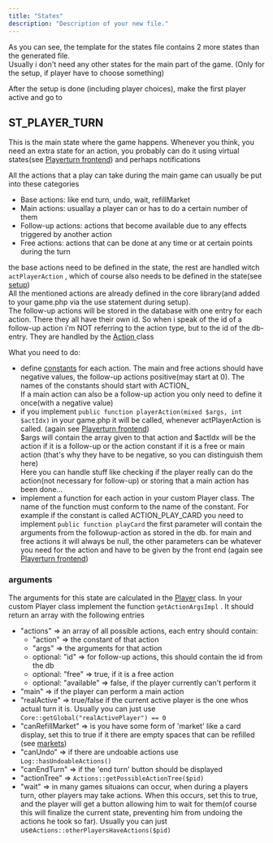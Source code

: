 ```yaml
---
title: "States"
description: "Description of your new file."
---
```


As you can see, the template for the states file contains 2 more states than the generated file.\
Usually i don't need any other states for the main part of the game. (Only for the setup, if player have to choose something)

After the setup is done (including player choices), make the first player active and go to

## ST_PLAYER_TURN

This is the main state where the game happens. Whenever you think, you need an extra state for an action, you probably can do it using virtual states(see [Playerturn frontend](/usage/playerturnJS)) and perhaps notifications

All the actions that a play can take during the main game can usually be put into these categories

- Base actions: like end turn, undo, wait, refillMarket
- Main actions: usuallay a player can or has to do a certain number of them
- Follow-up actions: actions that become available due to any effects triggered by another action
- Free actions: actions that can be done at any time or at certain points during the turn

the base actions need to be defined in the state, the rest are handled witch `actPlayerAction` , which of course also needs to be defined in the state(see [setup](/index))\
All the mentioned actions are already defined in the core library(and added to your game.php via the use statement during setup).\
The follow-up actions will be stored in the database with one entry for each action. There they all have their own id. So when i speak of the id of a follow-up action i'm NOT referring to the action type, but to the id of the db-entry. They are handled by the [Action ](/usage/utils)class

What you need to do:

- define [constants](/usage/constants) for each action. The main and free actions should have negative values, the follow-up actions positive(may start at 0). The names of the constants should start with ACTION\_\
  If a main action can also be a follow-up action you only need to define it once(with a negative value)
- if you implement `public function playerAction(mixed $args, int $actIdx)` in your game.php it will be called, whenever actPlayerAction is called. (again see [Playerturn frontend](/usage/playerturnJS)) \
  \$args will contain the array given to that action and \$actIdx will be the action if it is a follow-up or the action constant if it is a free or main action (that's why they have to be negative, so you can distinguish them here)\
  Here you can handle stuff like checking if the player really can do the action(not necessary for follow-up) or storing that a main action has been done...
- implement a function for each action in your custom Player class. The name of the function must conform to the name of the constant. For example if the constant is called ACTION_PLAY_CARD you need to implement `public function playCard` the first parameter will contain the arguments from the followup-action as stored in the db. for main and free actions it will always be null, the other parameters can be whatever you need for the action and have to be given by the front end (again see [Playerturn frontend](/usage/playerturnJS))

### arguments

The arguments for this state are calculated in the [Player](/usage/player) class. In your custom Player class implement the function `getActionArgsImpl` . It should return an array with the following entries

- "actions" =\> an array of all possible actions, each entry should contain:
  - "action" =\> the constant of that action
  - "args" =\> the arguments for that action
  - optional: "id" =\> for follow-up actions, this should contain the id from the db
  - optional: "free" =\> true, if it is a free action
  - optional: "available" =\> false, if the player currently can't perform it
- "main" =\> if the player can perform a main action
- "realActive" =\> true/false if the current active player is the one whos actual turn it is. Usually you can just use `Core::getGlobal("realActivePlayer") == 0`
- "canRefillMarket" =\> is you have some form of 'market' like  a card display, set this to true if it there are empty spaces that can be refilled (see [markets](/usage/markets))
- "canUndo" =\> if there are undoable actions use `Log::hasUndoableActions()`
- "canEndTurn" =\> if the 'end turn' button should be displayed
- "actionTree" =\> `Actions::getPossibleActionTree($pid)`
- "wait" =\> in many games situaions can occur, when during a players turn, other players may take actions. When this occurs, set this to true, and the player will get a button allowing him to wait for them(of course this will finalize the current state, preventing him from undoing the actions he took so far). Usually you can just use`Actions::otherPlayersHaveActions($pid)`